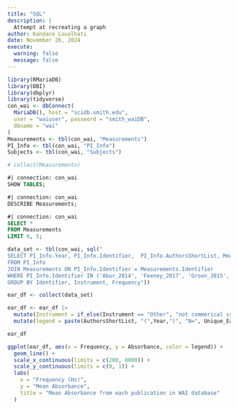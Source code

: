 ```yaml
---
title: "SQL"
description: |
  Attempt at recreating a graph
author: Kandace Loualhati
date: November 26, 2024
execute: 
  warning: false
  message: false
---
```


```r
library(RMariaDB)
library(DBI)
library(dbplyr)
library(tidyverse)
con_wai <- dbConnect(
  MariaDB(), host = "scidb.smith.edu",
  user = "waiuser", password = "smith_waiDB", 
  dbname = "wai"
)
Measurements <- tbl(con_wai, "Measurements")
PI_Info <- tbl(con_wai, "PI_Info")
Subjects <- tbl(con_wai, "Subjects")

# collect(Measurements)
```

```sql
#| connection: con_wai
SHOW TABLES;
```

```sql
#| connection: con_wai
DESCRIBE Measurements;
```

```sql
#| connection: con_wai
SELECT *
FROM Measurements
LIMIT 0, 5;
```

```r
data_set <- tbl(con_wai, sql("
SELECT PI_Info.Year, PI_Info.Identifier,  PI_Info.AuthorsShortList, Measurements.Instrument, Measurements.Frequency, AVG(Measurements.Absorbance) AS Absorbance, COUNT(DISTINCT SubjectNumber, Ear) AS Unique_Ears
FROM PI_Info
JOIN Measurements ON PI_Info.Identifier = Measurements.Identifier
WHERE PI_Info.Identifier IN ('Abur_2014', 'Feeney_2017', 'Groon_2015', 'Lewis_2015', 'Liu_2008', 'Rosowski_2012', 'Shahnaz_2006', 'Shaver_2013', 'Sun_2016', 'Voss_1994', 'Voss_2010', 'Werner_2010')
GROUP BY Identifier, Instrument, Frequency"))

ear_df <- collect(data_set)

ear_df <- ear_df |>
  mutate(Instrument = if_else(Instrument == "Other", "not commerical system", Instrument)) |>
  mutate(legend = paste(AuthorsShortList, "(",Year,")", "N=", Unique_Ears,";", Instrument))

ear_df
```

```r
ggplot(ear_df, aes(x = Frequency, y = Absorbance, color = legend)) +
  geom_line() +
  scale_x_continuous(limits = c(200, 8000)) +
  scale_y_continuous(limits = c(0, 1)) +
  labs(
    x = "Frequency (Hz)",
    y = "Mean Absorbance",
    title = "Mean Absorbance from each publication in WAI database"
  )
```
